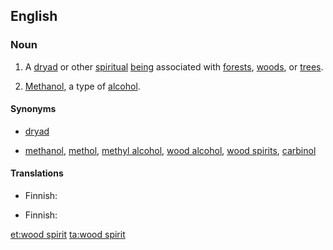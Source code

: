==English==
{{wikipedia}}

===Noun===
{{en-noun|s|-|sg=[[wood]] [[spirit]]}}

# {{countable}} A [[dryad]] or other [[spiritual]] [[being]] associated with [[forest]]s, [[woods]], or [[tree]]s.
# {{uncountable|often '''the wood spirit'''}} [[methanol|Methanol]], a type of [[alcohol]].

====Synonyms====
* {{sense|spiritual being}} [[dryad]]
* {{sense|alcohol}} [[methanol]], [[methol]], [[methyl alcohol]], [[wood alcohol]], [[wood spirits]], [[carbinol]]

====Translations====
{{trans-top|spiritual being}}
* Finnish: {{t-|fi|metsänhenki}}
{{trans-mid}}
{{trans-bottom}}

{{trans-top|alcohol}}
* Finnish: {{t+|fi|metanoli}}
{{trans-mid}}
{{trans-bottom}}

[[et:wood spirit]]
[[ta:wood spirit]]